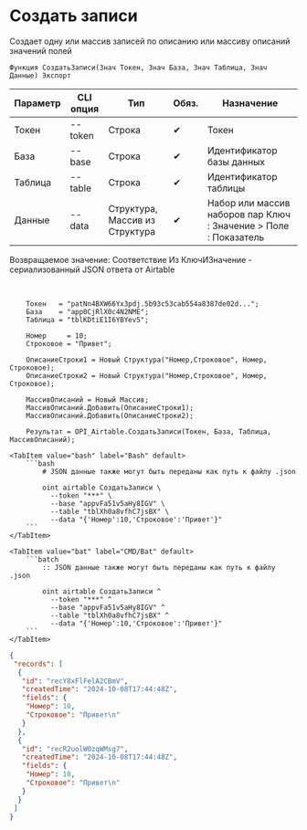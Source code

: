 ﻿---
sidebar_position: 3
---


# Создать записи
 Создает одну или массив записей по описанию или массиву описаний значений полей



`Функция СоздатьЗаписи(Знач Токен, Знач База, Знач Таблица, Знач Данные) Экспорт`

  | Параметр | CLI опция | Тип | Обяз. | Назначение |
  |-|-|-|-|-|
  | Токен | --token | Строка | &#x2714; | Токен |
  | База | --base | Строка | &#x2714; | Идентификатор базы данных |
  | Таблица | --table | Строка | &#x2714; | Идентификатор таблицы |
  | Данные | --data | Структура, Массив из Структура | &#x2714; | Набор или массив наборов пар Ключ : Значение > Поле : Показатель |

  
  Возвращаемое значение:   Соответствие Из КлючИЗначение - сериализованный JSON ответа от Airtable

<br/>




```bsl title="Пример использования для 1С:Предприятие/OneScript"
    Токен   = "patNn4BXW66Yx3pdj.5b93c53cab554a8387de02d...";
    База    = "app0CjRlX0c4N2NME";
    Таблица = "tblKDtiE1I6YBYev5";

    Номер     = 10;
    Строковое = "Привет";

    ОписаниеСтроки1 = Новый Структура("Номер,Строковое", Номер, Строковое);
    ОписаниеСтроки2 = Новый Структура("Номер,Строковое", Номер, Строковое);

    МассивОписаний = Новый Массив;
    МассивОписаний.Добавить(ОписаниеСтроки1);
    МассивОписаний.Добавить(ОписаниеСтроки2);

    Результат = OPI_Airtable.СоздатьЗаписи(Токен, База, Таблица, МассивОписаний);
```
    

 <Tabs>
  
    <TabItem value="bash" label="Bash" default>
        ```bash
            # JSON данные также могут быть переданы как путь к файлу .json
            
            oint airtable СоздатьЗаписи \
              --token "***" \
              --base "appvFa51v5aHy8IGV" \
              --table "tblXh0a8vfhC7jsBX" \
              --data "{'Номер':10,'Строковое':'Привет'}"
        ```
    </TabItem>
  
    <TabItem value="bat" label="CMD/Bat" default>
        ```batch
            :: JSON данные также могут быть переданы как путь к файлу .json
            
            oint airtable СоздатьЗаписи ^
              --token "***" ^
              --base "appvFa51v5aHy8IGV" ^
              --table "tblXh0a8vfhC7jsBX" ^
              --data "{'Номер':10,'Строковое':'Привет'}"
        ```
    </TabItem>
</Tabs>


```json title="Результат"
{
 "records": [
  {
   "id": "recY8xFlFelA2CBmV",
   "createdTime": "2024-10-08T17:44:48Z",
   "fields": {
    "Номер": 10,
    "Строковое": "Привет\n"
   }
  },
  {
   "id": "recR2uolW0zqWMsg7",
   "createdTime": "2024-10-08T17:44:48Z",
   "fields": {
    "Номер": 10,
    "Строковое": "Привет\n"
   }
  }
 ]
}
```
